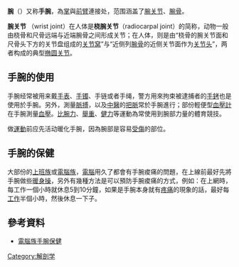 {{medical}}
{{Infobox anatomy
| Name        = 腕
| Latin       = articulatio radiocarpalis
| Image       = Hand parts - zh.svg
| Caption     = 一只人手，手腕标示于左侧
| Image2      = 3D Medical Animation Human Wrist.jpg
| Caption2    = The [[腕骨|carpal bones]], sometimes included in the definition of the wrist.
| Precursor   =
| System      =
| Artery      =
| Vein        =
| Nerve       =
| Lymph       =
<!--
| GraySubject  = 86
| GrayPage     = 327
| MeshName     = Wrist+joint
| MeshNumber   = A02.835.583.405.930
| DorlandsPre  = a_64
| DorlandsSuf  = 12161475
-->
}}
'''腕'''（{{lang-en|wrist}}）又称'''手腕'''，為[[掌|掌]]與[[前臂|前臂]]連接处，范围涵盖了[[腕关节|腕关节]]、[[腕骨|腕骨]]。

'''腕关节''' （wrist joint）在人体是'''桡腕关节'''（radiocarpal joint）的简称，动物一般由桡骨和尺骨远端与近端腕骨之间形成关节；在人体，则是由“桡骨的腕关节面和尺骨头下方的关节盘组成的[[关节窝|关节窝]]”与“近侧列[[腕骨|腕骨]]的近侧关节面作为[[关节头|关节头]]”，两者构成的典型[[椭圆关节|椭圆关节]]。

== 手腕的使用 ==
手腕经常被用来戴[[手表|手表]]、[[手镯|手镯]]、手链或者手绳，警方用來拘束被逮捕者的[[手銬|手銬]]也是使用於手腕。另外，測量[[脈搏|脈搏]]，以及[[中醫|中醫]]的[[把脈|把脈]]常於手腕進行；部份輕便型[[血壓計|血壓計]]在手腕測量[[血壓|血壓]]。[[比腕力|比腕力]]、[[舉重|舉重]]、[[健力|健力]]等運動為常使用到腕部力量的體育競技。

做[[運動|運動]]前应先活动暖化手腕，因為腕部是容易[[受傷|受傷]]的部位。

== 手腕的保健 ==
{{see also|腕隧道症候群}}
大部份的[[上班族|上班族]]或[[電腦族|電腦族]]，[[電腦|電腦]]用久了都會有手腕痠痛的問題，在上線前最好先將手腕做些[[暖身操|暖身操]]，另外有幾種方法是可以預防手腕痠痛的方式，例如：在上網時，每工作一個小時就休息5到10分鐘，如果是手腕本身就有[[疼痛|疼痛]]的現象的話，最好每[[工作|工作]]半個小時，然後休息一下子。

== 參考資料 ==
*[http://hospital.kingnet.com.tw/hand/main3.html 電腦族手腕保健]

{{人体解剖}}

[[Category:解剖学|Category:解剖学]]